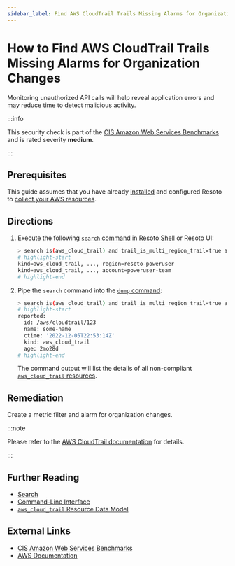 ```yaml
---
sidebar_label: Find AWS CloudTrail Trails Missing Alarms for Organization Changes
---
```


# How to Find AWS CloudTrail Trails Missing Alarms for Organization Changes

Monitoring unauthorized API calls will help reveal application errors and may reduce time to detect malicious activity.

:::info

This security check is part of the [CIS Amazon Web Services Benchmarks](https://cisecurity.org/benchmark/amazon_web_services) and is rated severity **medium**.

:::

## Prerequisites

This guide assumes that you have already [installed](../../../getting-started/install-resoto/index.mdx) and configured Resoto to [collect your AWS resources](../../../how-to-guides/data-sources/collect-aws-resource-data.mdx).

## Directions

1. Execute the following [`search` command](../../../reference/cli/search.mdx) in [Resoto Shell](../../../reference/components/shell.mdx) or Resoto UI:

   ```bash
   > search is(aws_cloud_trail) and trail_is_multi_region_trail=true and trail_status.is_logging=true with(empty, --> is(aws_cloudwatch_log_group) with(any, --> is(aws_cloudwatch_metric_filter) and filter_pattern~"\s*\$\.eventSource\s*=\s*organizations.amazonaws.com.+\$\.eventName\s*=\s*\"AcceptHandshake\".+\$\.eventName\s*=\s*\"AttachPolicy\".+\$\.eventName\s*=\s*\"CreateAccount\".+\$\.eventName\s*=\s*\"CreateOrganizationalUnit\".+\$\.eventName\s*=\s*\"CreatePolicy\".+\$\.eventName\s*=\s*\"DeclineHandshake\".+\$\.eventName\s*=\s*\"DeleteOrganization\".+\$\.eventName\s*=\s*\"DeleteOrganizationalUnit\".+\$\.eventName\s*=\s*\"DeletePolicy\".+\$\.eventName\s*=\s*\"DetachPolicy\".+\$\.eventName\s*=\s*\"DisablePolicyType\".+\$\.eventName\s*=\s*\"EnablePolicyType\".+\$\.eventName\s*=\s*\"InviteAccountToOrganization\".+\$\.eventName\s*=\s*\"LeaveOrganization\".+\$\.eventName\s*=\s*\"MoveAccount\".+\$\.eventName\s*=\s*\"RemoveAccountFromOrganization\".+\$\.eventName\s*=\s*\"UpdatePolicy\".+\$\.eventName\s*=\s*\"UpdateOrganizationalUnit\""))
   # highlight-start
   ​kind=aws_cloud_trail, ..., region=resoto-poweruser
   ​kind=aws_cloud_trail, ..., account=poweruser-team
   # highlight-end
   ```

2. Pipe the `search` command into the [`dump` command](../../../reference/cli/dump.mdx):

   ```bash
   > search is(aws_cloud_trail) and trail_is_multi_region_trail=true and trail_status.is_logging=true with(empty, --> is(aws_cloudwatch_log_group) with(any, --> is(aws_cloudwatch_metric_filter) and filter_pattern~"\s*\$\.eventSource\s*=\s*organizations.amazonaws.com.+\$\.eventName\s*=\s*\"AcceptHandshake\".+\$\.eventName\s*=\s*\"AttachPolicy\".+\$\.eventName\s*=\s*\"CreateAccount\".+\$\.eventName\s*=\s*\"CreateOrganizationalUnit\".+\$\.eventName\s*=\s*\"CreatePolicy\".+\$\.eventName\s*=\s*\"DeclineHandshake\".+\$\.eventName\s*=\s*\"DeleteOrganization\".+\$\.eventName\s*=\s*\"DeleteOrganizationalUnit\".+\$\.eventName\s*=\s*\"DeletePolicy\".+\$\.eventName\s*=\s*\"DetachPolicy\".+\$\.eventName\s*=\s*\"DisablePolicyType\".+\$\.eventName\s*=\s*\"EnablePolicyType\".+\$\.eventName\s*=\s*\"InviteAccountToOrganization\".+\$\.eventName\s*=\s*\"LeaveOrganization\".+\$\.eventName\s*=\s*\"MoveAccount\".+\$\.eventName\s*=\s*\"RemoveAccountFromOrganization\".+\$\.eventName\s*=\s*\"UpdatePolicy\".+\$\.eventName\s*=\s*\"UpdateOrganizationalUnit\"")) | dump
   # highlight-start
   ​reported:
   ​  id: /aws/cloudtrail/123
   ​  name: some-name
   ​  ctime: '2022-12-05T22:53:14Z'
   ​  kind: aws_cloud_trail
   ​  age: 2mo28d
   # highlight-end
   ```

   The command output will list the details of all non-compliant [`aws_cloud_trail` resources](../../../reference/unified-data-model/aws.mdx#aws_cloud_trail).

## Remediation

Create a metric filter and alarm for organization changes.

:::note

Please refer to the [AWS CloudTrail documentation](https://docs.aws.amazon.com/awscloudtrail/latest/userguide/cloudwatch-alarms-for-cloudtrail.html) for details.

:::

## Further Reading

- [Search](../../../reference/search/index.mdx)
- [Command-Line Interface](../../../reference/cli/index.mdx)
- [`aws_cloud_trail` Resource Data Model](../../../reference/unified-data-model/aws.mdx#aws_cloud_trail)

## External Links

- [CIS Amazon Web Services Benchmarks](https://cisecurity.org/benchmark/amazon_web_services)
- [AWS Documentation](https://docs.aws.amazon.com/awscloudtrail/latest/userguide/cloudwatch-alarms-for-cloudtrail.html)
